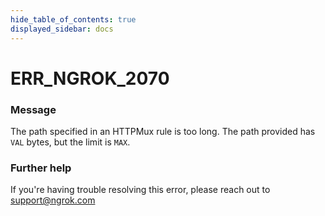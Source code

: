```yaml
---
hide_table_of_contents: true
displayed_sidebar: docs
---
```



# ERR_NGROK_2070

### Message

The path specified in an HTTPMux rule is too long. The path provided has `VAL` bytes, but the limit is `MAX`.

<ErrorDetails error="err_ngrok_2070" />

### Further help

If you're having trouble resolving this error, please reach out to [support@ngrok.com](mailto:support@ngrok.com?subject=Help%20with%20ERR_NGROK_2070)

